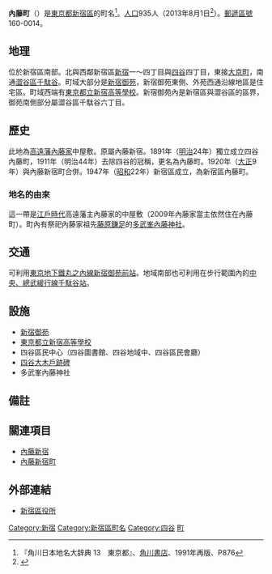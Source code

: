 {{Pathnav|日本|東京都|新宿區|frame=1}}
{{Infobox Settlement
|official_name = 內藤町
|native_name =
|settlement_type = [[町|町]]
|image_skyline =
|imagesize =
|image_caption =
|image_flag =
|image_seal =
| image_map =
| map_caption =
| pushpin_map =
|subdivision_type = [[國家|國家]]
|subdivision_name = [[File:Flag_of_Japan.svg|border]] [[日本|日本]]
|subdivision_type1 = [[都道府縣|都道府縣]]
|subdivision_name1 = [[File:Flag_of_Tokyo_Prefecture.svg|25px]] [[東京都|東京都]]
|subdivision_type2 = [[東京都區部|特別區]]
|subdivision_name2 = [[File:Flag_of_Shinjuku,_Tokyo.svg|25px]] [[新宿區|新宿區]]
|established_title =
|established_date =
|government_type =
|leader_title =
|leader_name =
|area_magnitude =
|area_total_sq_mi =
|area_total_km2 =
|area_land_sq_mi =
|area_land_km2 =
|area_urban_sq_mi =
|area_urban_km2 =
|area_metro_km2 =
|area_metro_sq_mi =
|population_as_of= 2013年（平成25年）8月1日
|population_footnotes =
|population_total = 935
|population_urban =
|population_metro =
|population_density_sq_mi =
|population_density_km2 =
| timezone = [[日本標準時間|JST]]
| utc_offset = +9
|timezone_DST =
|utc_offset_DST =
|latd=|latm=|lats=|latNS=
|longd=|longm=|longs=|longEW=
|elevation_footnotes=
|elevation_m =
|elevation_ft =
|postal_code_type = [[郵遞區號|郵遞區號]]
|postal_code = 160-0014
|area_code =
|website =
|footnotes =
}}
'''內藤町'''（{{jpn|j=内藤町|hg=ないとうまち|rm=Naitōmachi|f=y}}）是[[東京都|東京都]][[新宿區|新宿區]]的町名<ref name="kado">『角川日本地名大辞典 13　東京都』、[[角川書店|角川書店]]、1991年再版、P876</ref>。[[人口|人口]]935人（2013年8月1日<ref>{{Cite web |url=http://www.city.shinjuku.lg.jp/content/000130038.xls |title=新宿区　住民基本台帳の町丁別世帯数及び男女別人口（日本人と外国人の合計） |accessdate=2013-08-09 |archive-date=2014-08-19 |archive-url=https://web.archive.org/web/20140819083633/http://www.city.shinjuku.lg.jp/content/000130038.xls |dead-url=no }}</ref>）。[[郵遞區號|郵遞區號]]160-0014。

== 地理 ==
位於新宿區南部。北與西鄰新宿區[[新宿|新宿]]一～四丁目與[[四谷|四谷]]四丁目，東接[[大京町|大京町]]，南通[[澀谷區|澀谷區]][[千駄谷|千駄谷]]。町域大部分是[[新宿御苑|新宿御苑]]，新宿御苑東側、外苑西通沿線地區是住宅區。町域西端有[[東京都立新宿高等學校|東京都立新宿高等學校]]。新宿御苑內是新宿區與澀谷區的區界，御苑南側部分屬澀谷區千駄谷六丁目。

== 歷史 ==
此地為[[高遠藩|高遠藩]][[內藤氏|內藤家]]中屋敷。原屬內藤新宿。1891年（[[明治|明治]]24年）獨立成立四谷內藤町，1911年（明治44年）去除四谷的冠稱，更名為內藤町。1920年（[[大正|大正]]9年）與內藤新宿町合併。1947年（[[昭和|昭和]]22年）新宿區成立，為新宿區內藤町。
=== 地名的由來 ===
這一帶是[[江戶時代|江戶時代]]高遠藩主內藤家的中屋敷（2009年內藤家當主依然住在內藤町）。町內有祭祀內藤家祖先[[藤原鎌足|藤原鎌足]]的[[多武峯內藤神社|多武峯內藤神社]]。

== 交通 ==
可利用[[東京地下鐵丸之內線|東京地下鐵丸之內線]][[新宿御苑前站|新宿御苑前站]]。地域南部也可利用在步行範圍內的[[中央、總武緩行線|中央、總武緩行線]][[千駄谷站|千駄谷站]]。

== 設施 ==
*[[新宿御苑|新宿御苑]]
*[[東京都立新宿高等學校|東京都立新宿高等學校]]
*四谷區民中心（四谷圖書館、四谷地域中、四谷區民會廳）
*[[四谷大木戶|四谷大木戶跡碑]]
*多武峯內藤神社

== 備註 ==
{{reflist}}

== 關連項目 ==
*[[內藤新宿|內藤新宿]]
*[[內藤新宿町|內藤新宿町]]

== 外部連結 ==
*[http://www.city.shinjuku.lg.jp/index.html 新宿區役所] {{Wayback|url=http://www.city.shinjuku.lg.jp/index.html |date=20201102084941 }}

{{新宿區的町名}}

{{DEFAULTSORT:Naitomachi}}
[[Category:新宿|Category:新宿]]
[[Category:新宿區町名|Category:新宿區町名]]
[[Category:四谷|Category:四谷]]
[[Category:以人名命名的日本行政區|町]]